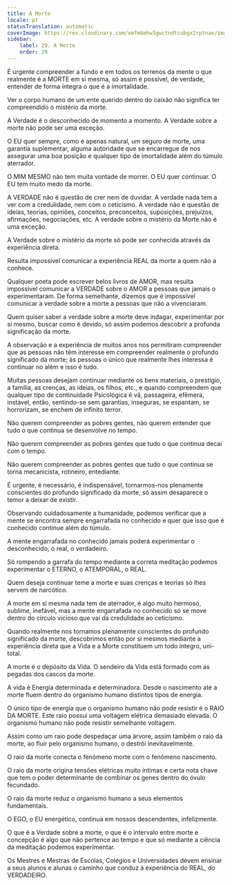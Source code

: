 ```yaml
---
title: A Morte
locale: pt
statusTranslation: automatic
coverImage: https://res.cloudinary.com/xmfm6mhw3gwctndtcubgx2rptnae/image/upload/v1740337243/small_cover_educacion_fundamental_a051170f1c.webp
sidebar:
    label: 29. A Morte
    order: 29
---
```

É urgente compreender a fundo e em todos os terrenos da mente o que realmente é a MORTE em si mesma, só assim é possível, de verdade, entender de forma íntegra o que é a imortalidade.

Ver o corpo humano de um ente querido dentro do caixão não significa ter compreendido o mistério da morte.

A Verdade é o desconhecido de momento a momento. A Verdade sobre a morte não pode ser uma exceção.

O EU quer sempre, como é apenas natural, um seguro de morte, uma garantia suplementar, alguma autoridade que se encarregue de nos assegurar uma boa posição e qualquer tipo de imortalidade além do túmulo aterrador.

O MIM MESMO não tem muita vontade de morrer. O EU quer continuar. O EU tem muito medo da morte.

A VERDADE não é questão de crer nem de duvidar. A verdade nada tem a ver com a credulidade, nem com o ceticismo. A verdade não é questão de ideias, teorias, opiniões, conceitos, preconceitos, suposições, prejuízos, afirmações, negociações, etc. A verdade sobre o mistério da Morte não é uma exceção.

A Verdade sobre o mistério da morte só pode ser conhecida através da experiência direta.

Resulta impossível comunicar a experiência REAL da morte a quem não a conhece.

Qualquer poeta pode escrever belos livros de AMOR, mas resulta impossível comunicar a VERDADE sobre o AMOR a pessoas que jamais o experimentaram. De forma semelhante, dizemos que é impossível comunicar a verdade sobre a morte a pessoas que não a vivenciaram.

Quem quiser saber a verdade sobre a morte deve indagar, experimentar por si mesmo, buscar como é devido, só assim podemos descobrir a profunda significação da morte.

A observação e a experiência de muitos anos nos permitiram compreender que as pessoas não têm interesse em compreender realmente o profundo significado da morte; às pessoas o único que realmente lhes interessa é continuar no além e isso é tudo.

Muitas pessoas desejam continuar mediante os bens materiais, o prestígio, a família, as crenças, as ideias, os filhos, etc., e quando compreendem que qualquer tipo de continuidade Psicológica é vã, passageira, efêmera, instável, então, sentindo-se sem garantias, inseguras, se espantam, se horrorizam, se enchem de infinito terror.

Não querem compreender as pobres gentes, não querem entender que tudo o que continua se desenvolve no tempo.

Não querem compreender as pobres gentes que tudo o que continua decai com o tempo.

Não querem compreender as pobres gentes que tudo o que continua se torna mecanicista, rotineiro, entediante.

É urgente, é necessário, é indispensável, tornarmos-nos plenamente conscientes do profundo significado da morte, só assim desaparece o temor a deixar de existir.

Observando cuidadosamente a humanidade, podemos verificar que a mente se encontra sempre engarrafada no conhecido e quer que isso que é conhecido continue além do túmulo.

A mente engarrafada no conhecido jamais poderá experimentar o desconhecido, o real, o verdadeiro.

Só rompendo a garrafa do tempo mediante a correta meditação podemos experimentar o ETERNO, o ATEMPORAL, o REAL.

Quem deseja continuar teme a morte e suas crenças e teorias só lhes servem de narcótico.

A morte em si mesma nada tem de aterrador, é algo muito hermoso, sublime, inefável, mas a mente engarrafada no conhecido só se move dentro do círculo vicioso que vai da credulidade ao ceticismo.

Quando realmente nos tornamos plenamente conscientes do profundo significado da morte, descobrimos então por si mesmos mediante a experiência direta que a Vida e a Morte constituem um todo íntegro, uni-total.

A morte é o depósito da Vida. O sendeiro da Vida está formado com as pegadas dos cascos da morte.

A vida é Energia determinada e determinadora. Desde o nascimento até a morte fluem dentro do organismo humano distintos tipos de energia.

O único tipo de energia que o organismo humano não pode resistir é o RAIO DA MORTE. Este raio possui uma voltagem elétrica demasiado elevada. O organismo humano não pode resistir semelhante voltagem.

Assim como um raio pode despedaçar uma árvore, assim também o raio da morte, ao fluir pelo organismo humano, o destrói inevitavelmente.

O raio da morte conecta o fenômeno morte com o fenômeno nascimento.

O raio da morte origina tensões elétricas muito íntimas e certa nota chave que tem o poder determinante de combinar os genes dentro do óvulo fecundado.

O raio da morte reduz o organismo humano a seus elementos fundamentais.

O EGO, o EU energético, continua em nossos descendentes, infelizmente.

O que é a Verdade sobre a morte, o que é o intervalo entre morte e concepção é algo que não pertence ao tempo e que só mediante a ciência da meditação podemos experimentar.

Os Mestres e Mestras de Escolas, Colégios e Universidades devem ensinar a seus alunos e alunas o caminho que conduz à experiência do REAL, do VERDADEIRO.

